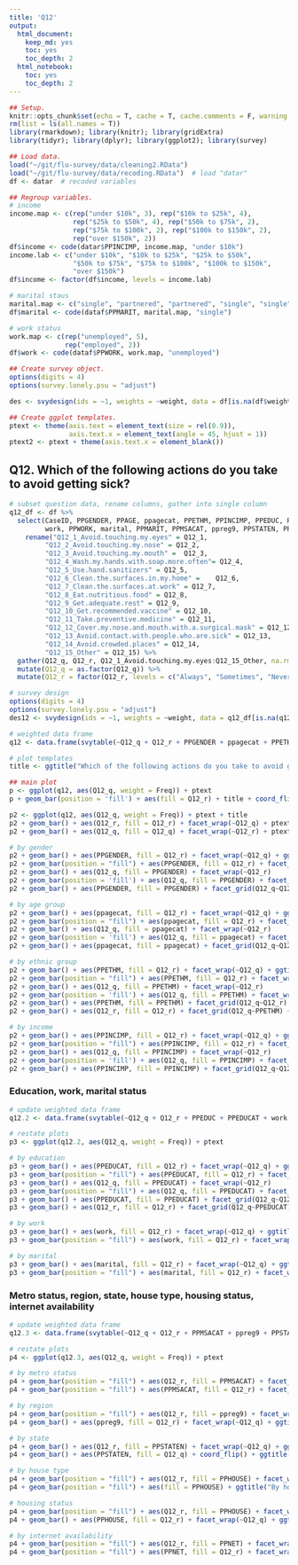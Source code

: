 ```yaml
---
title: 'Q12'
output:
  html_document:
    keep_md: yes
    toc: yes
    toc_depth: 2
  html_notebook: 
    toc: yes
    toc_depth: 2
---
```


```r
## Setup.
knitr::opts_chunk$set(echo = T, cache = T, cache.comments = F, warning = F, message = F)
rm(list = ls(all.names = T))
library(rmarkdown); library(knitr); library(gridExtra)
library(tidyr); library(dplyr); library(ggplot2); library(survey)
```

```r
## Load data.
load("~/git/flu-survey/data/cleaning2.RData")
load("~/git/flu-survey/data/recoding.RData")  # load "datar"
df <- datar  # recoded variables
```

```r
## Regroup variables.
# income
income.map <- c(rep("under $10k", 3), rep("$10k to $25k", 4),
                rep("$25k to $50k", 4), rep("$50k to $75k", 2),
                rep("$75k to $100k", 2), rep("$100k to $150k", 2),
                rep("over $150k", 2))
df$income <- code(datar$PPINCIMP, income.map, "under $10k")
income.lab <- c("under $10k", "$10k to $25k", "$25k to $50k",
                "$50k to $75k", "$75k to $100k", "$100k to $150k",
                "over $150k")
df$income <- factor(df$income, levels = income.lab)

# marital staus
marital.map <- c("single", "partnered", "partnered", "single", "single", "single")
df$marital <- code(dataf$PPMARIT, marital.map, "single")

# work status
work.map <- c(rep("unemployed", 5),
              rep("employed", 2))
df$work <- code(dataf$PPWORK, work.map, "unemployed")
```

```r
## Create survey object.
options(digits = 4)
options(survey.lonely.psu = "adjust")

des <- svydesign(ids = ~1, weights = ~weight, data = df[is.na(df$weight)==F, ])
```

```r
## Create ggplot templates.
ptext <- theme(axis.text = element_text(size = rel(0.9)),
               axis.text.x = element_text(angle = 45, hjust = 1))
ptext2 <- ptext + theme(axis.text.x = element_blank())
```


## Q12. Which of the following actions do you take to avoid getting sick?


```r
# subset question data, rename columns, gather into single column
q12_df <- df %>%
  select(CaseID, PPGENDER, PPAGE, ppagecat, PPETHM, PPINCIMP, PPEDUC, PPEDUCAT,
         work, PPWORK, marital, PPMARIT, PPMSACAT, ppreg9, PPSTATEN, PPHOUSE, PPRENT, PPNET, Q12_1:Q12_15, weight) %>%
    rename("Q12_1_Avoid.touching.my.eyes" = Q12_1,
         "Q12_2_Avoid.touching.my.nose" = Q12_2,
         "Q12_3_Avoid.touching.my.mouth" =	Q12_3,
         "Q12_4_Wash.my.hands.with.soap.more.often"= Q12_4,
         "Q12_5_Use.hand.sanitizers" = Q12_5,
         "Q12_6_Clean.the.surfaces.in.my.home" =	Q12_6,
         "Q12_7_Clean.the.surfaces.at.work" = Q12_7,
         "Q12_8_Eat.nutritious.food" = Q12_8,
         "Q12_9_Get.adequate.rest" = Q12_9,
         "Q12_10_Get.recommended.vaccine" =	Q12_10,
         "Q12_11_Take.preventive.medicine" = Q12_11,
         "Q12_12_Cover.my.nose.and.mouth.with.a.surgical.mask" = Q12_12,
         "Q12_13_Avoid.contact.with.people.who.are.sick" = Q12_13,
         "Q12_14_Avoid.crowded.places" = Q12_14,
         "Q12_15_Other" = Q12_15) %>%
  gather(Q12_q, Q12_r, Q12_1_Avoid.touching.my.eyes:Q12_15_Other, na.rm = T) %>%
  mutate(Q12_q = as.factor(Q12_q)) %>%
  mutate(Q12_r = factor(Q12_r, levels = c("Always", "Sometimes", "Never")))

# survey design
options(digits = 4)
options(survey.lonely.psu = "adjust")
des12 <- svydesign(ids = ~1, weights = ~weight, data = q12_df[is.na(q12_df$weight)==F, ])
```


```r
# weighted data frame
q12 <- data.frame(svytable(~Q12_q + Q12_r + PPGENDER + ppagecat + PPETHM + PPINCIMP, des12, round = T))

# plot templates
title <- ggtitle("Which of the following actions do you take to avoid getting sick?")

## main plot
p <- ggplot(q12, aes(Q12_q, weight = Freq)) + ptext
p + geom_bar(position = 'fill') + aes(fill = Q12_r) + title + coord_flip()
```

```r
p2 <- ggplot(q12, aes(Q12_q, weight = Freq)) + ptext + title
p2 + geom_bar() + aes(Q12_r, fill = Q12_r) + facet_wrap(~Q12_q) + ptext2
p2 + geom_bar() + aes(Q12_q, fill = Q12_q) + facet_wrap(~Q12_r) + ptext2
```


```r
# by gender
p2 + geom_bar() + aes(PPGENDER, fill = Q12_r) + facet_wrap(~Q12_q) + ggtitle("By gender")
p2 + geom_bar(position = "fill") + aes(PPGENDER, fill = Q12_r) + facet_wrap(~Q12_q)
p2 + geom_bar() + aes(Q12_q, fill = PPGENDER) + facet_wrap(~Q12_r)
p2 + geom_bar(position = 'fill') + aes(Q12_q, fill = PPGENDER) + facet_wrap(~Q12_r) + ggtitle("By gender")
p2 + geom_bar() + aes(PPGENDER, fill = PPGENDER) + facet_grid(Q12_q~Q12_r) + coord_flip() + ptext2

```

```r
# by age group
p2 + geom_bar() + aes(ppagecat, fill = Q12_r) + facet_wrap(~Q12_q) + ggtitle("By age group")
p2 + geom_bar(position = "fill") + aes(ppagecat, fill = Q12_r) + facet_wrap(~Q12_q)
p2 + geom_bar() + aes(Q12_q, fill = ppagecat) + facet_wrap(~Q12_r)
p2 + geom_bar(position = 'fill') + aes(Q12_q, fill = ppagecat) + facet_wrap(~Q12_r) + ggtitle("By age group")
p2 + geom_bar() + aes(ppagecat, fill = ppagecat) + facet_grid(Q12_q~Q12_r) + ptext2

```

```r
# by ethnic group
p2 + geom_bar() + aes(PPETHM, fill = Q12_r) + facet_wrap(~Q12_q) + ggtitle("By ethnic group")
p2 + geom_bar(position = "fill") + aes(PPETHM, fill = Q12_r) + facet_wrap(~Q12_q)
p2 + geom_bar() + aes(Q12_q, fill = PPETHM) + facet_wrap(~Q12_r)
p2 + geom_bar(position = 'fill') + aes(Q12_q, fill = PPETHM) + facet_wrap(~Q12_r) + ggtitle("By ethnic group")
p2 + geom_bar() + aes(PPETHM, fill = PPETHM) + facet_grid(Q12_q~Q12_r) + ptext2
p2 + geom_bar() + aes(Q12_r, fill = Q12_r) + facet_grid(Q12_q~PPETHM) + ptext2

```

```r
# by income
p2 + geom_bar() + aes(PPINCIMP, fill = Q12_r) + facet_wrap(~Q12_q) + ggtitle("By income") + ptext2
p2 + geom_bar(position = "fill") + aes(PPINCIMP, fill = Q12_r) + facet_wrap(~Q12_q) + ptext2
p2 + geom_bar() + aes(Q12_q, fill = PPINCIMP) + facet_wrap(~Q12_r)
p2 + geom_bar(position = 'fill') + aes(Q12_q, fill = PPINCIMP) + facet_wrap(~Q12_r) + ggtitle("By income group")
p2 + geom_bar() + aes(PPINCIMP, fill = PPINCIMP) + facet_grid(Q12_q~Q12_r) + ptext2

```


### Education, work, marital status

```r
# update weighted data frame
q12.2 <- data.frame(svytable(~Q12_q + Q12_r + PPEDUC + PPEDUCAT + work + PPWORK + marital + PPMARIT, des12, round = T))

# restate plots
p3 <- ggplot(q12.2, aes(Q12_q, weight = Freq)) + ptext
```

```r
# by education
p3 + geom_bar() + aes(PPEDUCAT, fill = Q12_r) + facet_wrap(~Q12_q) + ggtitle("By education")
p3 + geom_bar(position = "fill") + aes(PPEDUCAT, fill = Q12_r) + facet_wrap(~Q12_q)
p3 + geom_bar() + aes(Q12_q, fill = PPEDUCAT) + facet_wrap(~Q12_r)
p3 + geom_bar(position = "fill") + aes(Q12_q, fill = PPEDUCAT) + facet_wrap(~Q12_r) + ggtitle("By education")
p3 + geom_bar() + aes(PPEDUCAT, fill = PPEDUCAT) + facet_grid(Q12_q~Q12_r) + ptext2
p3 + geom_bar() + aes(Q12_r, fill = Q12_r) + facet_grid(Q12_q~PPEDUCAT) + ptext2

```

```r
# by work
p3 + geom_bar() + aes(work, fill = Q12_r) + facet_wrap(~Q12_q) + ggtitle("By employment status")
p3 + geom_bar(position = "fill") + aes(work, fill = Q12_r) + facet_wrap(~Q12_q)

```

```r
# by marital
p3 + geom_bar() + aes(marital, fill = Q12_r) + facet_wrap(~Q12_q) + ggtitle("By marital status")
p3 + geom_bar(position = "fill") + aes(marital, fill = Q12_r) + facet_wrap(~Q12_q)

```

### Metro status, region, state, house type, housing status, internet availability

```r
# update weighted data frame
q12.3 <- data.frame(svytable(~Q12_q + Q12_r + PPMSACAT + ppreg9 + PPSTATEN + PPHOUSE + PPRENT + PPNET, des12, round = T))

# restate plots
p4 <- ggplot(q12.3, aes(Q12_q, weight = Freq)) + ptext
```

```r
# by metro status
p4 + geom_bar(position = "fill") + aes(Q12_r, fill = PPMSACAT) + facet_wrap(~Q12_q) + ggtitle("By metro status")
p4 + geom_bar(position = "fill") + aes(PPMSACAT, fill = Q12_r) + facet_wrap(~Q12_q)

# by region
p4 + geom_bar(position = "fill") + aes(Q12_r, fill = ppreg9) + facet_wrap(~Q12_q) + ggtitle("By region")
p4 + geom_bar() + aes(ppreg9, fill = Q12_r) + facet_wrap(~Q12_q) + ggtitle("By region")

# by state
p4 + geom_bar() + aes(Q12_r, fill = PPSTATEN) + facet_wrap(~Q12_q) + ggtitle("By state")
p4 + geom_bar() + aes(PPSTATEN, fill = Q12_q) + coord_flip() + ggtitle("By state")
```

```r
# by house type
p4 + geom_bar(position = "fill") + aes(Q12_r, fill = PPHOUSE) + facet_wrap(~Q12_q)
p4 + geom_bar(position = "fill") + aes(fill = PPHOUSE) + ggtitle("By house type")

# housing status
p4 + geom_bar(position = "fill") + aes(Q12_r, fill = PPHOUSE) + facet_wrap(~Q12_q)
p4 + geom_bar() + aes(PPHOUSE, fill = Q12_r) + facet_wrap(~Q12_q) + ggtitle("By housing")

# by internet availability
p4 + geom_bar(position = "fill") + aes(Q12_r, fill = PPNET) + facet_wrap(~Q12_q)
p4 + geom_bar(position = "fill") + aes(PPNET, fill = Q12_r) + facet_wrap(~Q12_q) + ggtitle("By internet availability")

```




